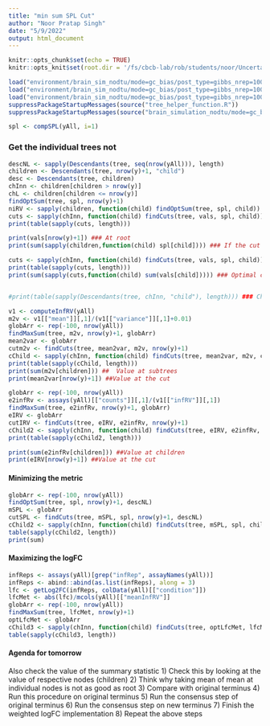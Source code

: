 ```yaml
---
title: "min sum SPL Cut"
author: "Noor Pratap Singh"
date: "5/9/2022"
output: html_document
---
```


```r
knitr::opts_chunk$set(echo = TRUE)
knitr::opts_knit$set(root.dir = '/fs/cbcb-lab/rob/students/noor/Uncertainity/treeTerminusScripts')
```

```r
load("environment/brain_sim_nodtu/mode=gc_bias/post_type=gibbs_nrep=100_tf=100/yAll.RData")
load("environment/brain_sim_nodtu/mode=gc_bias/post_type=gibbs_nrep=100_tf=100/y.RData")
load("environment/brain_sim_nodtu/mode=gc_bias/post_type=gibbs_nrep=100_tf=100/tree.RData")
suppressPackageStartupMessages(source("tree_helper_function.R"))
suppressPackageStartupMessages(source("brain_simulation_nodtu/mode=gc_bias/post_type=gibbs_nrep=100_tf=100/tree_analysis/tree_filter.R"))
```

```r
spl <- compSPL(yAll, i=1)
```

### Get the individual trees not
```r
descNL <- sapply(Descendants(tree, seq(nrow(yAll))), length)
children <- Descendants(tree, nrow(y)+1, "child")
desc <- Descendants(tree, children)
chInn <- children[children > nrow(y)]
chL <- children[children <= nrow(y)]
findOptSum(tree, spl, nrow(y)+1)
niRV <- sapply(children, function(child) findOptSum(tree, spl, child))
cuts <- sapply(chInn, function(child) findCuts(tree, vals, spl, child))
print(table(sapply(cuts, length)))

print(vals[nrow(y)+1]) ### At root
print(sum(sapply(children,function(child) spl[child]))) ### If the cut were individual children

cuts <- sapply(chInn, function(child) findCuts(tree, vals, spl, child))
print(table(sapply(cuts, length)))
print(sum(sapply(cuts,function(child) sum(vals[child])))) ### Optimal cut value


#print(table(sapply(Descendants(tree, chInn, "child"), length))) ### Children at inner nodes
```

```r
v1 <- computeInfRV(yAll)
m2v <- v1[["mean"]][,1]/(v1[["variance"]][,1]+0.01)
globArr <- rep(-100, nrow(yAll))
findMaxSum(tree, m2v, nrow(y)+1, globArr)
mean2var <- globArr
cutm2v <- findCuts(tree, mean2var, m2v, nrow(y)+1)
cChild <- sapply(chInn, function(child) findCuts(tree, mean2var, m2v, child))
print(table(sapply(cChild, length)))
print(sum(m2v[children])) ##  Value at subtrees
print(mean2var[nrow(y)+1]) ##Value at the cut
```

```r
globArr <- rep(-100, nrow(yAll))
e2infRv <- assays(yAll)[["counts"]][,1]/(v1[["infRV"]][,1])
findMaxSum(tree, e2infRv, nrow(y)+1, globArr)
eIRV <- globArr
cutIRV <- findCuts(tree, eIRV, e2infRv, nrow(y)+1)
cChild2 <- sapply(chInn, function(child) findCuts(tree, eIRV, e2infRv, child))
print(table(sapply(cChild2, length)))

print(sum(e2infRv[children])) ##Value at children
print(eIRV[nrow(y)+1]) ##Value at the cut
```

#### Minimizing the metric
```r
globArr <- rep(-100, nrow(yAll))
findOptSum(tree, spl, nrow(y)+1, descNL)
mSPL <- globArr
cutSPL <- findCuts(tree, mSPL, spl, nrow(y)+1, descNL)
cChild2 <- sapply(chInn, function(child) findCuts(tree, mSPL, spl, child, descNL))
table(sapply(cChild2, length))
print(sum)
```

#### Maximizing the logFC
```r
infReps <- assays(yAll)[grep("infRep", assayNames(yAll))]
infReps <- abind::abind(as.list(infReps), along = 3)
lfc <- getLog2FC(infReps, colData(yAll)[["condition"]])
lfcMet <- abs(lfc)/mcols(yAll)[["meanInfRV"]]
globArr <- rep(-100, nrow(yAll))
findMaxSum(tree, lfcMet, nrow(y)+1)
optLfcMet <- globArr
cChild3 <- sapply(chInn, function(child) findCuts(tree, optLfcMet, lfcMet, child))
table(sapply(cChild3, length))
```

#### Agenda for tomorrow
Also check the value of the summary statistic
1) Check this by looking at the value of respective nodes (children)
2) Think why taking mean of mean at individual nodes is not as good as root
3) Compare with original terminus
4) Run this procedure on original terminus
5) Run the consensus step of original terminus
6) Run the consensus step on new terminus
7) Finish the weighted logFC implementation
8) Repeat the above steps